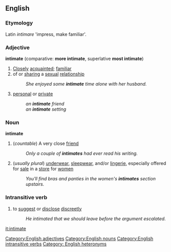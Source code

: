 ==English==
===Etymology===
Latin ''intimare'' 'impress, make familiar'.

===Adjective===
[[Category:English adjectives]]
'''intimate''' (comparative: '''more intimate''', superlative '''most intimate''')
#[[Close]]ly [[acquaint]]ed; [[familiar]]
#of or [[sharing]] a [[sexual]] [[relationship]]
#:''She enjoyed some '''intimate''' time alone with her husband.''
#[[personal]] or [[private]]
#:''an '''intimate''' friend''
#:''an '''intimate''' setting''

===Noun===
[[Category:English nouns]]
'''intimate'''
#(''countable'') A very close [[friend]]
#:''Only a couple of '''intimates''' had ever read his writing.'' 
#(''usually plural'') [[underwear]], [[sleepwear]], and/or [[lingerie]], especially offered for [[sale]] in a [[store]] for [[women]]
#:''You'll find bras and panties in the women's '''intimates''' section upstairs.''

===Intransitive verb===
[[Category:English intransitive verbs]]
{{en-infl-reg-other-e|intimat|e}}
#to [[suggest]] or [[disclose]] [[discreet]]ly
#:''He intimated that we should leave before the argument escalated.''

[[Category: English heteronyms]]
[[it:intimate]]